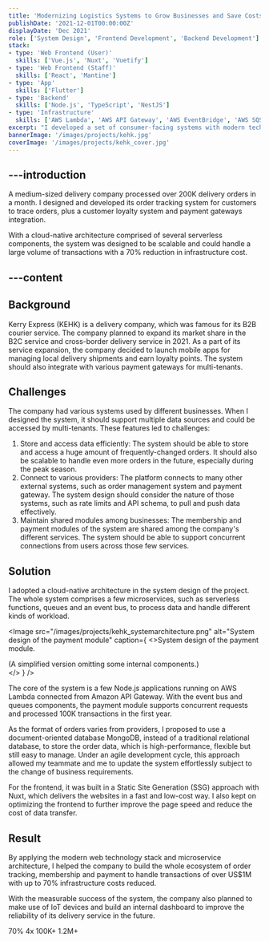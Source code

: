 ```yaml
---
title: 'Modernizing Logistics Systems to Grow Businesses and Save Costs'
publishDate: '2021-12-01T00:00:00Z'
displayDate: 'Dec 2021'
role: ['System Design', 'Frontend Development', 'Backend Development']
stack:
- type: 'Web Frontend (User)'
  skills: ['Vue.js', 'Nuxt', 'Vuetify']
- type: 'Web Frontend (Staff)'
  skills: ['React', 'Mantine']
- type: 'App'
  skills: ['Flutter']
- type: 'Backend'
  skills: ['Node.js', 'TypeScript', 'NestJS']
- type: 'Infrastructure'
  skills: ['AWS Lambda', 'AWS API Gateway', 'AWS EventBridge', 'AWS SQS']
excerpt: "I developed a set of consumer-facing systems with modern technology stack for a delivery company. The systems helped the company processed over 200K delivery orders for shipment tracking a month with 70% infrastructure cost reduced."
bannerImage: '/images/projects/kehk.jpg'
coverImage: '/images/projects/kehk_cover.jpg'
---
```


---introduction
---
A medium-sized delivery company processed over 200K delivery orders in a month. I designed and developed its order tracking system for customers to trace orders, plus a customer loyalty system and payment gateways integration.

With a cloud-native architecture comprised of several serverless components, the system was designed to be scalable and could handle a large volume of transactions with a 70% reduction in infrastructure cost.

---content
---
## Background
Kerry Express (KEHK) is a delivery company, which was famous for its B2B courier service. The company planned to expand its market share in the B2C service and cross-border delivery service in 2021. As a part of its service expansion, the company decided to launch mobile apps for managing local delivery shipments and earn loyalty points. The system should also integrate with various payment gateways for multi-tenants.

## Challenges
The company had various systems used by different businesses. When I designed the system, it should support multiple data sources and could be accessed by multi-tenants. These features led to challenges:

1. Store and access data efficiently: The system should be able to store and access a huge amount of frequently-changed orders. It should also be scalable to handle even more orders in the future, especially during the peak season.
2. Connect to various providers: The platform connects to many other external systems, such as order management system and payment gateway. The system design should consider the nature of those systems, such as rate limits and API schema, to pull and push data effectively.
3. Maintain shared modules among businesses: The membership and payment modules of the system are shared among the company's different services. The system should be able to support concurrent connections from users across those few services.

## Solution
I adopted a cloud-native architecture in the system design of the project. The whole system comprises a few microservices, such as serverless functions, queues and an event bus, to process data and handle different kinds of workload.

<Image src="/images/projects/kehk_systemarchitecture.png" alt="System design of the payment module"
       caption={
           <>System design of the payment module. <div className="italic font-light">(A simplified version omitting some internal components.)</div></>
       } />

The core of the system is a few Node.js applications running on AWS Lambda connected from Amazon API Gateway. With the event bus and queues components, the payment module supports concurrent requests and processed 100K transactions in the first year.

As the format of orders varies from providers, I proposed to use a document-oriented database MongoDB, instead of a traditional relational database, to store the order data, which is high-performance, flexible but still easy to manage. Under an agile development cycle, this approach allowed my teammate and me to update the system effortlessly subject to the change of business requirements.

For the frontend, it was built in a Static Site Generation (SSG) approach with Nuxt, which delivers the websites in a fast and low-cost way. I also kept on optimizing the frontend to further improve the page speed and reduce the cost of data transfer.

## Result
By applying the modern web technology stack and microservice architecture, I helped the company to build the whole ecosystem of order tracking, membership and payment to handle transactions of over US$1M with up to 70% infrastructure costs reduced.

With the measurable success of the system, the company also planned to make use of IoT devices and build an internal dashboard to improve the reliability of its delivery service in the future.

<Stats>
    <StatItem label="Infrastructure costs reduction">70%</StatItem>
    <StatItem label="Loading speed increased">4x</StatItem>
    <StatItem label="Payment transactions processed">100K+</StatItem>
    <StatItem label="Delivery orders handled in 6 months">1.2M+</StatItem>
</Stats>